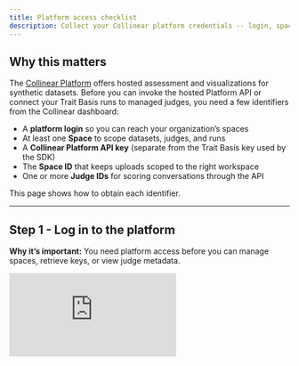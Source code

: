 ```yaml
---
title: Platform access checklist
description: Collect your Collinear platform credentials -- login, space, API key, and Judge ID -- before you start calling hosted APIs.
---
```


## Why this matters

The [Collinear Platform](https://platform.collinear.ai) offers hosted assessment and visualizations for synthetic datasets. Before you can invoke the hosted Platform API or connect your Trait Basis runs to managed judges, you need a few identifiers from the Collinear dashboard:

- A **platform login** so you can reach your organization’s spaces
- At least one **Space** to scope datasets, judges, and runs
- A **Collinear Platform API key** (separate from the Trait Basis key used by the SDK)
- The **Space ID** that keeps uploads scoped to the right workspace
- One or more **Judge IDs** for scoring conversations through the API

This page shows how to obtain each identifier.

---

## Step 1 - Log in to the platform

**Why it’s important:** You need platform access before you can manage spaces, retrieve keys, or view judge metadata.

<div style={{position: 'relative', paddingBottom: 'calc(51.66666666666667% + 41px)', height: 0, width: '100%'}}>
  <iframe
    src="https://demo.arcade.software/mj1mxYsB2A30kLpuqlo9?embed&embed_mobile=tab&embed_desktop=inline&show_copy_link=true"
    title="Log in | Collinear"
    frameBorder="0"
    loading="lazy"
    allowFullScreen
    allow="clipboard-write"
    style={{position: 'absolute', top: 0, left: 0, width: '100%', height: '100%', colorScheme: 'light'}}
  />
</div>

---

## Step 2 · Create your first Space

**Why it’s important:** Spaces scope every dataset upload, judge, and evaluation you run. The Platform API requires a `space_id` on most write requests, and the dashboard keeps keys organized per space.

<div style={{ position: 'relative', paddingBottom: 'calc(56.67989417989418% + 41px)', height: 0, width: '100%' }}>
  <iframe
    src="https://demo.arcade.software/dBnZzYdArjOk5gwLN1A4?embed&embed_mobile=tab&embed_desktop=inline&show_copy_link=true"
    title="Create a new space"
    frameBorder="0"
    loading="lazy"
    allowFullScreen
    allow="clipboard-write"
    style={{ position: 'absolute', top: 0, left: 0, width: '100%', height: '100%', colorScheme: 'light' }}
  />
</div>

---

## Step 3 · Copy your Platform API key

**Why it’s important:** Hosted API endpoints (for uploads, judges, and synthetic runs) expect the `Authorization: Bearer ${COLLINEAR_API_KEY}` header. This key lives alongside your space, and it is distinct from the `TRAIT_BASIS_API_KEY` used by the SDK.

<div style={{position: 'relative', paddingBottom: 'calc(56.67989417989418% + 41px)', height: 0, width: '100%'}}>
  <iframe
    src="https://demo.arcade.software/rqDDAVn2UUKncscikf89?embed&embed_mobile=tab&embed_desktop=inline&show_copy_link=true"
    title="Getting your API Key"
    frameBorder="0"
    loading="lazy"
    allowFullScreen
    allow="clipboard-write"
    style={{position: 'absolute', top: 0, left: 0, width: '100%', height: '100%', colorScheme: 'light'}}
  />
</div>


---

## Step 4 · Grab your Space ID

**Why it’s important:** Upload and judge requests include `space_id` so the platform knows where to store datasets, logs, and scores. Using the wrong ID sends artifacts to the wrong workspace.

<div style={{position: 'relative', paddingBottom: 'calc(56.67989417989418% + 41px)', height: 0, width: '100%'}}>
  <iframe
    src="https://demo.arcade.software/8hCPPgU662lalK2nUaBJ?embed&embed_mobile=tab&embed_desktop=inline&show_copy_link=true"
    title="Collinear AI"
    frameBorder="0"
    loading="lazy"
    allowFullScreen
    allow="clipboard-write"
    style={{position: 'absolute', top: 0, left: 0, width: '100%', height: '100%', colorScheme: 'light'}}
  />
</div>

---

## Step 5 · Locate the Judge ID

**Why it’s important:** Every call to `/api/v1/judge/conversation` or judge upload endpoints needs the judge identifier so the platform can route evaluations to the correct scoring model.

<div style={{ position: 'relative', paddingBottom: 'calc(56.67989417989418% + 41px)', height: 0, width: '100%' }}>
  <iframe
    src="https://demo.arcade.software/xOvddFtrk03R3Nuk9myb?embed&embed_mobile=tab&embed_desktop=inline&show_copy_link=true"
    title="Explore and Manage AI Spaces and Judges"
    frameBorder="0"
    loading="lazy"
    allowFullScreen
    allow="clipboard-write"
    style={{ position: 'absolute', top: 0, left: 0, width: '100%', height: '100%', colorScheme: 'light' }}
  />
</div>

---

## Next steps

With the login, key, space, and judge IDs ready, you can:

- Run the [Trait Basis quickstart](quickstart) locally and keep your platform key separate from the SDK key.
- Follow the updated [Platform API example](/api-reference/endpoint/upload_dataset) to upload the JSONL you generated.
- Jump into the [API reference](/api-reference/endpoint/judge_conversation) when you’re ready to script hosted evaluations.
